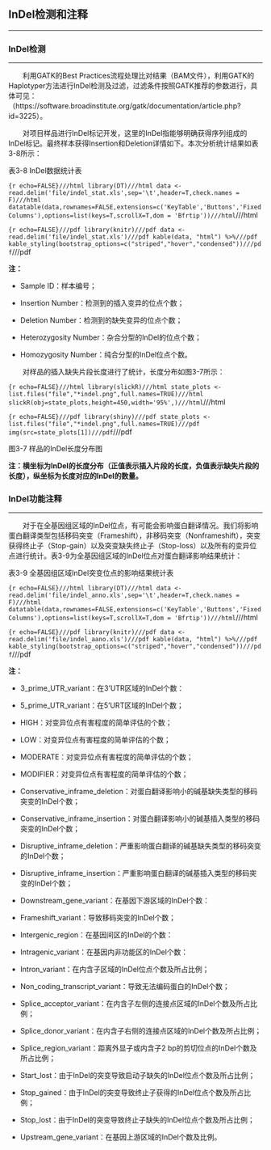 ## InDel检测和注释 

***

### InDel检测

***

&emsp;&emsp;利用GATK的Best Practices流程处理比对结果（BAM文件），利用GATK的Haplotyper方法进行InDel检测及过滤，过滤条件按照GATK推荐的参数进行，具体可见：（https://software.broadinstitute.org/gatk/documentation/article.php?id=3225）。

&emsp;&emsp;对项目样品进行InDel标记开发，这里的InDel指能够明确获得序列组成的InDel标记。最终样本获得Insertion和Deletion详情如下。本次分析统计结果如表3-8所示：

<p class="mark">表3-8 InDel数据统计表</p>

```{r echo=FALSE}///html
library(DT)///html
data <- read.delim('file/indel_stat.xls',sep='\t',header=T,check.names = F)///html
datatable(data,rownames=FALSE,extensions=c('KeyTable','Buttons','FixedColumns'),options=list(keys=T,scrollX=T,dom = 'Bfrtip'))///html
```///html

```{r echo=FALSE}///pdf
library(knitr)///pdf
data <- read.delim('file/indel_stat.xls')///pdf
kable(data, "html") %>%///pdf
kable_styling(bootstrap_options=c("striped","hover","condensed"))///pdf
```///pdf

**注：**

- Sample ID：样本编号；

- Insertion Number：检测到的插入变异的位点个数；

- Deletion Number：检测到的缺失变异的位点个数；

- Heterozygosity Number：杂合分型的InDel的位点个数； 

- Homozygosity Number：纯合分型的InDel位点个数。


&emsp;&emsp;对样品的插入缺失片段长度进行了统计，长度分布如图3-7所示：

```{r echo=FALSE}///html
library(slickR)///html
state_plots <- list.files("file","*indel.png",full.names=TRUE)///html
slickR(obj=state_plots,height=450,width='95%',)///html
```///html

```{r echo=FALSE}///pdf
library(shiny)///pdf
state_plots <- list.files("file","*indel.png",full.names=TRUE)///pdf
img(src=state_plots[1])///pdf
```///pdf

<p class="mark">图3-7 样品的InDel长度分布图</p>

**注：横坐标为InDel的长度分布（正值表示插入片段的长度，负值表示缺失片段的长度），纵坐标为长度对应的InDel的数量。**



### InDel功能注释

***

&emsp;&emsp;对于在全基因组区域的InDel位点，有可能会影响蛋白翻译情况。我们将影响蛋白翻译类型包括移码突变（Frameshift），非移码突变（Nonframeshift），突变获得终止子（Stop-gain）以及突变缺失终止子（Stop-loss）以及所有的变异位点进行统计。表3-9为全基因组区域的InDel位点对蛋白翻译影响结果统计：

<p class="mark">表3-9 全基因组区域InDel突变位点的影响结果统计表</p>

```{r echo=FALSE}///html
library(DT)///html
data <- read.delim('file/indel_anno.xls',sep='\t',header=T,check.names = F)///html
datatable(data,rownames=FALSE,extensions=c('KeyTable','Buttons','FixedColumns'),options=list(keys=T,scrollX=T,dom = 'Bfrtip'))///html
```///html

```{r echo=FALSE}///pdf
library(knitr)///pdf
data <- read.delim('file/indel_aano.xls')///pdf
kable(data, "html") %>%///pdf
kable_styling(bootstrap_options=c("striped","hover","condensed"))///pdf
```///pdf

**注：**

- 3_prime_UTR_variant：在3’UTR区域的InDel个数：

- 5_prime_UTR_variant：在5’URT区域的InDel个数；

- HIGH：对变异位点有害程度的简单评估的个数；

- LOW：对变异位点有害程度的简单评估的个数；

- MODERATE：对变异位点有害程度的简单评估的个数；

- MODIFIER：对变异位点有害程度的简单评估的个数；

- Conservative_inframe_deletion：对蛋白翻译影响小的碱基缺失类型的移码突变的InDel个数；

- Conservative_inframe_insertion：对蛋白翻译影响小的碱基插入类型的移码突变的InDel个数；

- Disruptive_inframe_deletion：严重影响蛋白翻译的碱基缺失类型的移码突变的InDel个数；

- Disruptive_inframe_insertion：严重影响蛋白翻译的碱基插入类型的移码突变的InDel个数；

- Downstream_gene_variant：在基因下游区域的InDel个数：

- Frameshift_variant：导致移码突变的InDel个数；

- Intergenic_region：在基因间区的InDel的个数：

- Intragenic_variant：在基因内非功能区的InDel个数：

- Intron_variant：在内含子区域的InDel位点个数及所占比例；

- Non_coding_transcript_variant：导致无法编码蛋白的InDel个数；

- Splice_acceptor_variant：在内含子左侧的连接点区域的InDel个数及所占比例；

- Splice_donor_variant：在内含子右侧的连接点区域的InDel个数及所占比例；

- Splice_region_variant：距离外显子或内含子2 bp的剪切位点的InDel个数及所占比例；

- Start_lost：由于InDel的突变导致启动子缺失的InDel位点个数及所占比例；

- Stop_gained：由于InDel的突变导致终止子获得的InDel位点个数及所占比例；

- Stop_lost：由于InDel的突变导致终止子缺失的InDel位点个数及所占比例；

- Upstream_gene_variant：在基因上游区域的InDel个数及比例。



